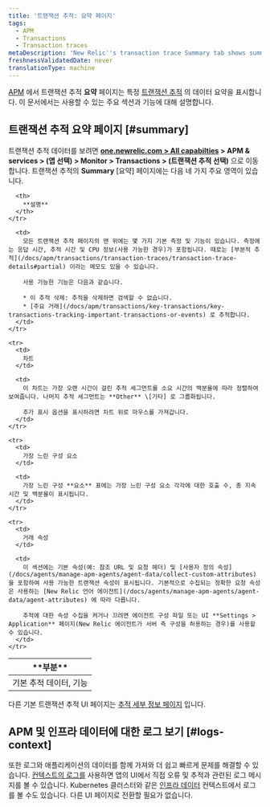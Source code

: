 ```yaml
---
title: '트랜잭션 추적: 요약 페이지'
tags:
  - APM
  - Transactions
  - Transaction traces
metaDescription: 'New Relic''s transaction trace Summary tab shows summary data of a specific trace, including slowest segments, request attributes, and custom attributes.'
freshnessValidatedDate: never
translationType: machine
---
```


[APM](/docs/apm/new-relic-apm/getting-started/welcome-new-relic-apm) 에서 트랜잭션 추적 **요약** 페이지는 특정 [트랜잭션 추적](/docs/apm/transactions/transaction-traces/transaction-traces) 의 데이터 요약을 표시합니다. 이 문서에서는 사용할 수 있는 주요 섹션과 기능에 대해 설명합니다.

## 트랜잭션 추적 요약 페이지 [#summary]

트랜잭션 추적 데이터를 보려면 **[one.newrelic.com > All capabilties](https://one.newrelic.com/all-capabilities) > APM & services > (앱 선택) > Monitor > Transactions > (트랜잭션 추적 선택)** 으로 이동합니다. 트랜잭션 추적의 **Summary** \[요약] 페이지에는 다음 네 가지 주요 영역이 있습니다.

<table>
  <thead>
    <tr>
      <th width={150}>
        **부분**
      </th>

      <th>
        **설명**
      </th>
    </tr>
  </thead>

  <tbody>
    <tr>
      <td>
        기본 추적 데이터, 기능
      </td>

      <td>
        모든 트랜잭션 추적 페이지의 맨 위에는 몇 가지 기본 측정 및 기능이 있습니다. 측정에는 응답 시간, 추적 시간 및 CPU 정보(사용 가능한 경우)가 포함됩니다. 때로는 [부분적 추적](/docs/apm/transactions/transaction-traces/transaction-trace-details#partial) 이라는 메모도 있을 수 있습니다.

        사용 가능한 기능은 다음과 같습니다.

        * 이 추적 삭제: 추적을 삭제하면 검색할 수 없습니다.
        * [주요 거래](/docs/apm/transactions/key-transactions/key-transactions-tracking-important-transactions-or-events) 로 추적합니다.
      </td>
    </tr>

    <tr>
      <td>
        차트
      </td>

      <td>
        이 차트는 가장 오랜 시간이 걸린 추적 세그먼트를 소요 시간의 백분율에 따라 정렬하여 보여줍니다. 나머지 추적 세그먼트는 **Other** \[기타] 로 그룹화됩니다.

        추가 표시 옵션을 표시하려면 차트 위로 마우스를 가져갑니다.
      </td>
    </tr>

    <tr>
      <td>
        가장 느린 구성 요소
      </td>

      <td>
        가장 느린 구성 **요소** 표에는 가장 느린 구성 요소 각각에 대한 호출 수, 총 지속 시간 및 백분율이 표시됩니다.
      </td>
    </tr>

    <tr>
      <td>
        거래 속성
      </td>

      <td>
        이 섹션에는 기본 속성(예: 참조 URL 및 요청 헤더) 및 [사용자 정의 속성](/docs/agents/manage-apm-agents/agent-data/collect-custom-attributes) 을 포함하여 사용 가능한 트랜잭션 속성이 표시됩니다. 기본적으로 수집되는 정확한 요청 속성은 사용하는 [New Relic 언어 에이전트](/docs/agents/manage-apm-agents/agent-data/agent-attributes) 에 따라 다릅니다.

        추적에 대한 속성 수집을 켜거나 끄려면 에이전트 구성 파일 또는 UI **Settings > Application** 페이지(New Relic 에이전트가 서버 측 구성을 허용하는 경우)를 사용할 수 있습니다.
      </td>
    </tr>
  </tbody>
</table>

다른 기본 트랜잭션 추적 UI 페이지는 [추적 세부 정보 페이지](/docs/apm/transactions/transaction-traces/transaction-trace-details) 입니다.

## APM 및 인프라 데이터에 대한 로그 보기 [#logs-context]

또한 로그와 애플리케이션의 데이터를 함께 가져와 더 쉽고 빠르게 문제를 해결할 수 있습니다. [컨텍스트의 로그를](/docs/logs/logs-context/configure-logs-context-apm-agents/) 사용하면 앱의 UI에서 직접 오류 및 추적과 관련된 로그 메시지를 볼 수 있습니다. Kubernetes 클러스터와 같은 [인프라 데이터](/docs/logs/forward-logs/forward-your-logs-using-infrastructure-agent/) 컨텍스트에서 로그를 볼 수도 있습니다. 다른 UI 페이지로 전환할 필요가 없습니다.